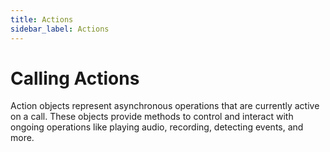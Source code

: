 ```yaml
---
title: Actions
sidebar_label: Actions
---
```




# Calling Actions

Action objects represent asynchronous operations that are currently active on a call. These objects provide methods to control and interact with ongoing operations like playing audio, recording, detecting events, and more.

<GuidesList />